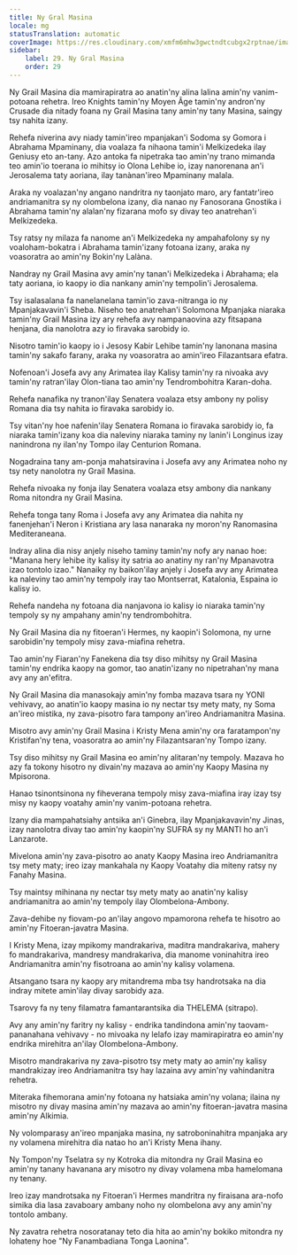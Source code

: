 ```yaml
---
title: Ny Gral Masina
locale: mg
statusTranslation: automatic
coverImage: https://res.cloudinary.com/xmfm6mhw3gwctndtcubgx2rptnae/image/upload/v1741354419/small_cover_la_gran_rebelion_28716e29d2.webp
sidebar:
    label: 29. Ny Gral Masina
    order: 29
---
```

Ny Grail Masina dia mamirapiratra ao anatin'ny alina lalina amin'ny vanim-potoana rehetra. Ireo Knights tamin'ny Moyen Âge tamin'ny andron'ny Crusade dia nitady foana ny Grail Masina tany amin'ny tany Masina, saingy tsy nahita izany.

Rehefa niverina avy niady tamin'ireo mpanjakan'i Sodoma sy Gomora i Abrahama Mpaminany, dia voalaza fa nihaona tamin'i Melkizedeka ilay Geniusy eto an-tany. Azo antoka fa nipetraka tao amin'ny trano mimanda teo amin'io toerana io mihitsy io Olona Lehibe io, izay nanorenana an'i Jerosalema taty aoriana, ilay tanànan'ireo Mpaminany malala.

Araka ny voalazan'ny angano nandritra ny taonjato maro, ary fantatr'ireo andriamanitra sy ny olombelona izany, dia nanao ny Fanosorana Gnostika i Abrahama tamin'ny alalan'ny fizarana mofo sy divay teo anatrehan'i Melkizedeka.

Tsy ratsy ny milaza fa nanome an'i Melkizedeka ny ampahafolony sy ny voaloham-bokatra i Abrahama tamin'izany fotoana izany, araka ny voasoratra ao amin'ny Bokin'ny Lalàna.

Nandray ny Grail Masina avy amin'ny tanan'i Melkizedeka i Abrahama; ela taty aoriana, io kaopy io dia nankany amin'ny tempolin'i Jerosalema.

Tsy isalasalana fa nanelanelana tamin'io zava-nitranga io ny Mpanjakavavin'i Sheba. Niseho teo anatrehan'i Solomona Mpanjaka niaraka tamin'ny Grail Masina izy ary rehefa avy nampanaovina azy fitsapana henjana, dia nanolotra azy io firavaka sarobidy io.

Nisotro tamin'io kaopy io i Jesosy Kabir Lehibe tamin'ny lanonana masina tamin'ny sakafo farany, araka ny voasoratra ao amin'ireo Filazantsara efatra.

Nofenoan'i Josefa avy any Arimatea ilay Kalisy tamin'ny ra nivoaka avy tamin'ny ratran'ilay Olon-tiana tao amin'ny Tendrombohitra Karan-doha.

Rehefa nanafika ny tranon'ilay Senatera voalaza etsy ambony ny polisy Romana dia tsy nahita io firavaka sarobidy io.

Tsy vitan'ny hoe nafenin'ilay Senatera Romana io firavaka sarobidy io, fa niaraka tamin'izany koa dia naleviny niaraka taminy ny lanin'i Longinus izay nanindrona ny ilan'ny Tompo ilay Centurion Romana.

Nogadraina tany am-ponja mahatsiravina i Josefa avy any Arimatea noho ny tsy nety nanolotra ny Grail Masina.

Rehefa nivoaka ny fonja ilay Senatera voalaza etsy ambony dia nankany Roma nitondra ny Grail Masina.

Rehefa tonga tany Roma i Josefa avy any Arimatea dia nahita ny fanenjehan'i Neron i Kristiana ary lasa nanaraka ny moron'ny Ranomasina Mediteraneana.

Indray alina dia nisy anjely niseho taminy tamin'ny nofy ary nanao hoe: "Manana hery lehibe ity kalisy ity satria ao anatiny ny ran'ny Mpanavotra izao tontolo izao." Nanaiky ny baikon'ilay anjely i Josefa avy any Arimatea ka naleviny tao amin'ny tempoly iray tao Montserrat, Katalonia, Espaina io kalisy io.

Rehefa nandeha ny fotoana dia nanjavona io kalisy io niaraka tamin'ny tempoly sy ny ampahany amin'ny tendrombohitra.

Ny Grail Masina dia ny fitoeran'i Hermes, ny kaopin'i Solomona, ny urne sarobidin'ny tempoly misy zava-miafina rehetra.

Tao amin'ny Fiaran'ny Fanekena dia tsy diso mihitsy ny Grail Masina tamin'ny endrika kaopy na gomor, tao anatin'izany no nipetrahan'ny mana avy any an'efitra.

Ny Grail Masina dia manasokajy amin'ny fomba mazava tsara ny YONI vehivavy, ao anatin'io kaopy masina io ny nectar tsy mety maty, ny Soma an'ireo mistika, ny zava-pisotro fara tampony an'ireo Andriamanitra Masina.

Misotro avy amin'ny Grail Masina i Kristy Mena amin'ny ora faratampon'ny Kristifan'ny tena, voasoratra ao amin'ny Filazantsaran'ny Tompo izany.

Tsy diso mihitsy ny Grail Masina eo amin'ny alitaran'ny tempoly. Mazava ho azy fa tokony hisotro ny divain'ny mazava ao amin'ny Kaopy Masina ny Mpisorona.

Hanao tsinontsinona ny fiheverana tempoly misy zava-miafina iray izay tsy misy ny kaopy voatahy amin'ny vanim-potoana rehetra.

Izany dia mampahatsiahy antsika an'i Ginebra, ilay Mpanjakavavin'ny Jinas, izay nanolotra divay tao amin'ny kaopin'ny SUFRA sy ny MANTI ho an'i Lanzarote.

Mivelona amin'ny zava-pisotro ao anaty Kaopy Masina ireo Andriamanitra tsy mety maty; ireo izay mankahala ny Kaopy Voatahy dia miteny ratsy ny Fanahy Masina.

Tsy maintsy mihinana ny nectar tsy mety maty ao anatin'ny kalisy andriamanitra ao amin'ny tempoly ilay Olombelona-Ambony.

Zava-dehibe ny fiovam-po an'ilay angovo mpamorona rehefa te hisotro ao amin'ny Fitoeran-javatra Masina.

I Kristy Mena, izay mpikomy mandrakariva, maditra mandrakariva, mahery fo mandrakariva, mandresy mandrakariva, dia manome voninahitra ireo Andriamanitra amin'ny fisotroana ao amin'ny kalisy volamena.

Atsangano tsara ny kaopy ary mitandrema mba tsy handrotsaka na dia indray mitete amin'ilay divay sarobidy aza.

Tsarovy fa ny teny filamatra famantarantsika dia THELEMA (sitrapo).

Avy any amin'ny faritry ny kalisy - endrika tandindona amin'ny taovam-pananahana vehivavy - no mivoaka ny lelafo izay mamirapiratra eo amin'ny endrika mirehitra an'ilay Olombelona-Ambony.

Misotro mandrakariva ny zava-pisotro tsy mety maty ao amin'ny kalisy mandrakizay ireo Andriamanitra tsy hay lazaina avy amin'ny vahindanitra rehetra.

Miteraka fihemorana amin'ny fotoana ny hatsiaka amin'ny volana; ilaina ny misotro ny divay masina amin'ny mazava ao amin'ny fitoeran-javatra masina amin'ny Alkimia.

Ny volomparasy an'ireo mpanjaka masina, ny satroboninahitra mpanjaka ary ny volamena mirehitra dia natao ho an'i Kristy Mena ihany.

Ny Tompon'ny Tselatra sy ny Kotroka dia mitondra ny Grail Masina eo amin'ny tanany havanana ary misotro ny divay volamena mba hamelomana ny tenany.

Ireo izay mandrotsaka ny Fitoeran'i Hermes mandritra ny firaisana ara-nofo simika dia lasa zavaboary ambany noho ny olombelona avy any amin'ny tontolo ambany.

Ny zavatra rehetra nosoratanay teto dia hita ao amin'ny bokiko mitondra ny lohateny hoe "Ny Fanambadiana Tonga Laonina".

